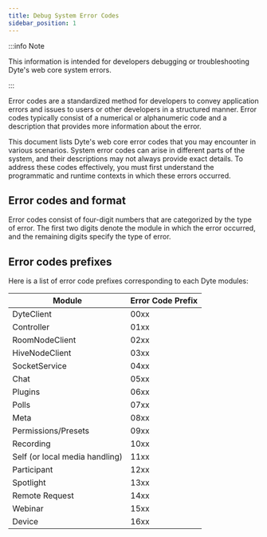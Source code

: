 ```yaml
---
title: Debug System Error Codes
sidebar_position: 1
---
```


:::info Note

This information is intended for developers debugging or troubleshooting Dyte's web core system errors.

:::

Error codes are a standardized method for developers to convey application errors and issues to users or other developers in a structured manner. Error codes typically consist of a numerical or alphanumeric code and a description that provides more information about the error.

This document lists Dyte's web core error codes that you may encounter in various scenarios. System error codes can arise in different parts of the system, and their descriptions may not always provide exact details. To address these codes effectively, you must first understand the programmatic and runtime contexts in which these errors occurred.

## Error codes and format

Error codes consist of four-digit numbers that are categorized by the type of error. The first two digits denote the module in which the error occurred, and the remaining digits specify the type of error.

## Error codes prefixes

Here is a list of error code prefixes corresponding to each Dyte modules:

| **Module**                     | **Error Code Prefix** |
| ------------------------------ | --------------------- |
| DyteClient                     | 00xx                  |
| Controller                     | 01xx                  |
| RoomNodeClient                 | 02xx                  |
| HiveNodeClient                 | 03xx                  |
| SocketService                  | 04xx                  |
| Chat                           | 05xx                  |
| Plugins                        | 06xx                  |
| Polls                          | 07xx                  |
| Meta                           | 08xx                  |
| Permissions/Presets            | 09xx                  |
| Recording                      | 10xx                  |
| Self (or local media handling) | 11xx                  |
| Participant                    | 12xx                  |
| Spotlight                      | 13xx                  |
| Remote Request                 | 14xx                  |
| Webinar                        | 15xx                  |
| Device                         | 16xx                  |

<head>
  <title>React Native Core Debug System Error Codes</title>
</head>
